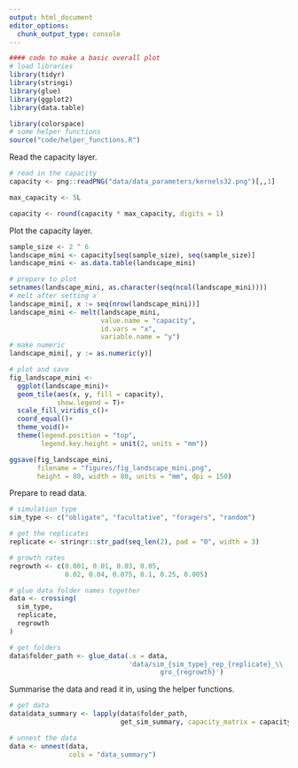 ```yaml
---
output: html_document
editor_options: 
  chunk_output_type: console
---
```


```r
#### code to make a basic overall plot
# load libraries
library(tidyr)
library(stringi)
library(glue)
library(ggplot2)
library(data.table)

library(colorspace)
# some helper functions
source("code/helper_functions.R")
```

Read the capacity layer.

```r
# read in the capacity
capacity <- png::readPNG("data/data_parameters/kernels32.png")[,,1]

max_capacity <- 5L

capacity <- round(capacity * max_capacity, digits = 1)
```

Plot the capacity layer.

```r
sample_size <- 2 ^ 6
landscape_mini <- capacity[seq(sample_size), seq(sample_size)]
landscape_mini <- as.data.table(landscape_mini)

# prepare to plot
setnames(landscape_mini, as.character(seq(ncol(landscape_mini))))
# melt after setting x
landscape_mini[, x := seq(nrow(landscape_mini))]
landscape_mini <- melt(landscape_mini,
                       value.name = "capacity",
                       id.vars = "x",
                       variable.name = "y")
# make numeric
landscape_mini[, y := as.numeric(y)]
```

```r
# plot and save
fig_landscape_mini <-
  ggplot(landscape_mini)+
  geom_tile(aes(x, y, fill = capacity),
            show.legend = T)+
  scale_fill_viridis_c()+
  coord_equal()+
  theme_void()+
  theme(legend.position = "top",
        legend.key.height = unit(2, units = "mm"))

ggsave(fig_landscape_mini,
       filename = "figures/fig_landscape_mini.png",
       height = 80, width = 80, units = "mm", dpi = 150)
```


Prepare to read data.

```r
# simulation type
sim_type <- c("obligate", "facultative", "foragers", "random")

# get the replicates
replicate <- stringr::str_pad(seq_len(2), pad = "0", width = 3)

# growth rates
regrowth <- c(0.001, 0.01, 0.03, 0.05,
              0.02, 0.04, 0.075, 0.1, 0.25, 0.005)

# glue data folder names together
data <- crossing(
  sim_type,
  replicate,
  regrowth
)

# get folders
data$folder_path <- glue_data(.x = data,
                              'data/sim_{sim_type}_rep_{replicate}_\\
                                      gro_{regrowth}')
```

Summarise the data and read it in, using the helper functions.

```r
# get data
data$data_summary <- lapply(data$folder_path,
                            get_sim_summary, capacity_matrix = capacity)

# unnest the data
data <- unnest(data,
               cols = "data_summary")
```
